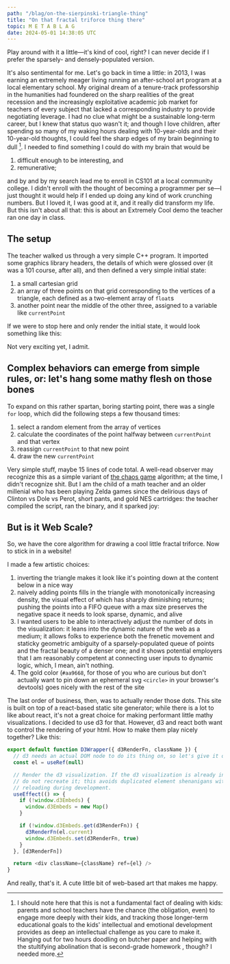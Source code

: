 ```yaml
---
path: "/blag/on-the-sierpinski-triangle-thing"
title: "On that fractal triforce thing there"
topic: M E T A B L A G
date: 2024-05-01 14:38:05 UTC
---
```



<Triangle />

Play around with it a little—it's kind of cool, right? I can never decide if I prefer the
sparsely- and densely-populated version.

It's also sentimental for me. Let's go back in time a little: in 2013, I was earning an
extremely meager living running an after-school art program at a local elementary school.
My original dream of a tenure-track professorship in the humanities had foundered on the
sharp realities of the great recession and the increasingly exploitative academic job
market for teachers of every subject that lacked a corresponding industry to provide
negotiating leverage. I had no clue what might be a sustainable long-term career, but I
knew that status quo wasn't it; and though I love children, after spending so many of my
waking hours dealing with 10-year-olds and their  10-year-old thoughts, I could feel the
sharp edges of my brain beginning to dull [^1]. I needed to find something I could do with
my brain that would be 
1) difficult enough to be interesting, and
2) remunerative;

and by and by my search lead me to enroll in CS101 at a local community college. I didn't enroll with the thought of becoming a programmer per se—I just thought it would help if I ended up doing any kind of work crunching numbers. But I loved it, I was good at it, and it really did transform my life. But this isn't about all that: this is about an Extremely Cool demo the teacher ran one day in class.

## The setup
The teacher walked us through a very simple C++ program. It imported some graphics library
headers, the details of which were glossed over (it was a 101 course, after all), and then
defined a very simple initial state:
1) a small cartesian grid
1) an array of three points on that grid corresponding to the vertices of a triangle, each defined as a two-element array of `float`s
1) another point near the middle of the other three, assigned to a variable like `currentPoint`

If we were to stop here and only render the initial state, it would look something like this:

<Vertices />

Not very exciting yet, I admit.

## Complex behaviors can emerge from simple rules, or: let's hang some mathy flesh on those bones
To expand on this rather spartan, boring starting point, there was a single `for` loop, which did the following steps a few thousand times:
1) select a random element from the array of vertices
1) calculate the coordinates of the point halfway between `currentPoint` and that vertex
1) reassign `currentPoint` to that new point
1) draw the new `currentPoint`

Very simple stuff, maybe 15 lines of code total. A well-read observer may recognize this
as a simple variant of [the chaos game](https://en.wikipedia.org/wiki/Chaos_game)
algorithm; at the time, I didn't recognize shit. But I am the child of a math teacher and
an older millenial who has been playing Zelda games since the delirious days of Clinton vs
Dole vs Perot, short pants, and gold NES cartridges: the teacher compiled the script, ran
the binary, and it sparked joy:

<StaticTriangle />

## But is it Web Scale?
So, we have the core algorithm for drawing a cool little fractal triforce. Now to stick in in a website!

I made a few artistic choices:
1) inverting the triangle makes it look like it's pointing down at the content below in a nice way
1) naively adding points fills in the triangle with monotonically increasing density, the visual effect of which has sharply diminishing returns; pushing the points into a FIFO queue with a max size preserves the negative space it needs to look sparse, dynamic, and alive
1) I wanted users to be able to  interactively adjust the number of dots in the visualization: it leans into the dynamic nature of the web as a medium; it allows folks to experience both the frenetic movement and staticky geometric ambiguity of a sparsely-populated queue of points and the fractal beauty of a denser one; and it shows potential employers that I am reasonably competent at connecting user inputs to dynamic logic, which, I mean, ain't nothing.
1) The gold color (`#aa9668`, for those of you who are curious but don't actually want to pin down an ephemeral svg `<circle>` in your browser's devtools) goes nicely with the rest of the site

The last order of business, then, was to actually render those dots. This site is built on
top of a react-based static site generator; while there is a lot to like about react, it's
not a great choice for making performant little mathy visualizations. I decided to use d3
for that. However, d3 and react both want to control the rendering of your html. How to
make them play nicely together? Like this:

```js
export default function D3Wrapper({ d3RenderFn, className }) {
  // d3 needs an actual DOM node to do its thing on, so let's give it one
  const el = useRef(null)

  // Render the d3 visualization. If the d3 visualization is already in the DOM, though,
  // do not recreate it; this avoids duplicated element shenanigans with hot module
  // reloading during development.
  useEffect(() => {
    if (!window.d3Embeds) {
      window.d3Embeds = new Map()
    }

    if (!window.d3Embeds.get(d3RenderFn)) {
      d3RenderFn(el.current)
      window.d3Embeds.set(d3RenderFn, true)
    }
  }, [d3RenderFn])

  return <div className={className} ref={el} />
}
```

And really, that's it. A cute little bit of web-based art that makes me happy.

[^1]: I should note here that this is not a fundamental fact of dealing with kids: parents and school teachers have the chance (the obligation, even) to engage more deeply with their kids, and tracking those longer-term educational goals to the kids' intellectual and emotional development provides as deep an intellectual challenge as you care to make it. Hanging out for two hours doodling on butcher paper and helping with the stultifying abolination that is second-grade homework [^2], though? I needed more.

[^2]: Up until _at least_ the start of adolescence, children's intellectual and social development requires free, exploratory play, not rote drilling of skills; and their emotional and executive regulation is not strong enough to get any long-term benefit from the discipline of finishing their daily assignments. But by all means, if you want to force parents to force their kids into boring, tedious chorework, keep it coming!
